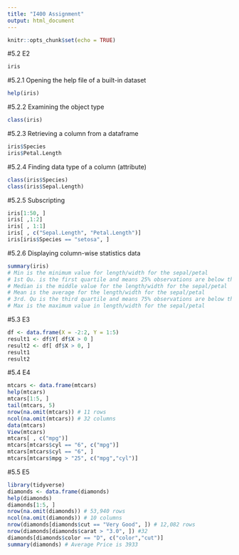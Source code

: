 ---
title: "I400 Assignment"
output: html_document
---

```{r setup, include=FALSE}
knitr::opts_chunk$set(echo = TRUE)
```

#5.2 E2

```{r}
iris

```

#5.2.1 Opening the help file of a built-in dataset

```{r}
help(iris)
```

#5.2.2 Examining the object type

```{r}
class(iris)
```

#5.2.3 Retrieving a column from a dataframe

```{r}
iris$Species
iris$Petal.Length
```

#5.2.4 Finding data type of a column (attribute)

```{r}
class(iris$Species)
class(iris$Sepal.Length)
```

#5.2.5 Subscripting

```{r}
iris[1:50, ]
iris[ ,1:2]
iris[ , 1:1]
iris[ , c("Sepal.Length", "Petal.Length")]
iris[iris$Species == "setosa", ]
```

#5.2.6 Displaying column-wise statistics data

```{r}
summary(iris)
# Min is the minimum value for length/width for the sepal/petal
# 1st Qu. is the first quartile and means 25% observations are below this quantity
# Median is the middle value for the length/width for the sepal/petal
# Mean is the average for the length/width for the sepal/petal
# 3rd. Qu is the third quartile and means 75% observations are below this quantity
# Max is the maximum value in length/width for the sepal/petal
```

#5.3 E3

```{r}
df <- data.frame(X = -2:2, Y = 1:5)
result1 <- df$Y[ df$X > 0 ]
result2 <- df[ df$X > 0, ]
result1
result2
```

#5.4 E4

```{r}
mtcars <- data.frame(mtcars)
help(mtcars)
mtcars[1:5, ]
tail(mtcars, 5)
nrow(na.omit(mtcars)) # 11 rows
ncol(na.omit(mtcars)) # 32 columns
data(mtcars)
View(mtcars)
mtcars[ , c("mpg")]
mtcars[mtcars$cyl == "6", c("mpg")]
mtcars[mtcars$cyl == "6", ]
mtcars[mtcars$mpg > "25", c("mpg","cyl")]
```

#5.5 E5

```{r}
library(tidyverse)
diamonds <- data.frame(diamonds)
help(diamonds)
diamonds[1:5, ]
nrow(na.omit(diamonds)) # 53,940 rows
ncol(na.omit(diamonds)) # 10 columns
nrow(diamonds[diamonds$cut == "Very Good", ]) # 12,082 rows
nrow(diamonds[diamonds$carat > "3.0", ]) #32
diamonds[diamonds$color == "D", c("color","cut")]
summary(diamonds) # Average Price is 3933
```